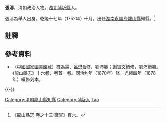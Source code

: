 '''張濤'''，清朝政治人物。[[湖北|湖北]][[蒲圻縣|蒲圻縣]]人。

張濤為舉人出身。乾隆十七年（1752年）十月，出任[[湖南|湖南]][[永順府|永順府]][[龍山縣|龍山縣]]知縣。<ref>《龍山縣志·卷之十三·職官》頁六。</ref>

==註釋==
{{reflist}}

==參考資料==
*（[[中國國家圖書館|中國國家圖書館]]藏）[[符為霖|符為霖]]、[[呂懋恆|呂懋恆]]修，劉沛纂；[[謝寶文|謝寶文]]續修，劉沛續纂。《龍山縣志》十六卷，卷首一卷。同治九年（1870年）修，光緒四年（1878年）續修刻本。

{{-}}
{{start box}}
{{s-off}}
{{succession box|[[秦周|秦周]]|[[錫占|錫占]]|[[湖南|湖南]][[永順府|永順府]][[龍山縣|龍山縣]][[知縣|知縣]]（[[龍山縣知縣列表|列表]]）|<small>乾隆十七年（1752年）十月上任</small>}}
{{end box}}

{{DEFAULTSORT:Zhang張}}
[[Category:清朝龍山縣知縣|Category:清朝龍山縣知縣]]
[[Category:蒲圻人|Category:蒲圻人]]
[[Category:張姓|Tao]]